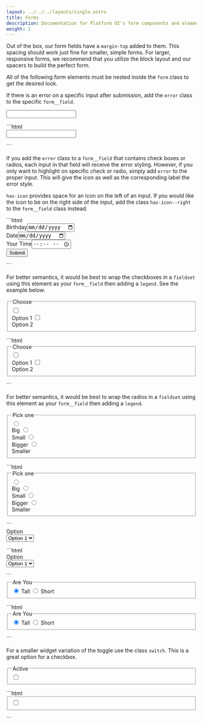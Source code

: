 ```yaml
---
layout: ../../../layouts/single.astro
title: Forms
description: Documentation for Platform UI's form components and elements.
weight: 1
---
```


<Anchor name="form"/>

Out of the box, our form fields have a `margin-top` added to them. This spacing should work just fine for smaller, simple forms. For larger,
responsive forms, we recommend that you utilize the block layout and our spacers to build the perfect form.

<Anchor name="form level modifiers"/>

<Modifiers>
<Modifiersrow 
  modifier="form--fancy"
  behavior="Adds placeholder/label animation." 
/>
<Modifiersrow 
  modifier="form--bordered"
  behavior="Adds input borders." 
/>
<Modifiersrow 
  modifier="form--rounded"
  behavior="Adds circular borders to inputs." 
/>
<Modifiersrow 
  modifier="form--light"
  behavior="Changes form to white including labels and placeholders." 
/>
</Modifiers>

All of the following form elements must be nested inside the `form` class to get the desired look.

<Anchor name="error styles"/>

If there is an error on a specific input after submission, add the `error` class to the specific `form__field`. 

<Codedemo>
<form class="form my-4">
  <div class="form__field error">
    <input type="text"/>
  </div>
</form>
</Codedemo>

<Codemarkup>
```html
<form class="form">
  <div class="form__field error">
    <input type="text"/>
  </div>
</form>
```
</Codemarkup>

If you add the `error` class to a `form__field` that contains check boxes or radios, each input in that field will receive the error styling. However, if you only want to highlight on specific check or radio, simply add `error` to the proper input. This will give the icon as well as the corresponding label the error style.

<Anchor name="has icon"/>

`has-icon` provides space for an icon on the left of an input. If you would like the icon to be on the right side of the input, add the class `has-icon--right` to the `form__field` class instead.



<Codemarkup>
```html
<form action="" class="form block-container tablet-up-3 laptop-up-4 desktop-up-6 blocks mb-3 p-2">
  <div class="block">
    <label for="dob-g" class="form__field has-icon--right">Birthday<input id="dob-g" type="date"/><i class="pi-calendar background--white"></i></label>
  </div>
  <div class="block">
    <label for="date-g" class="form__field has-icon">Date<input id="date-g" type="date"/><i class="pi-calendar text--med-blue background--white"></i></label>
  </div>
  <div class="block">
    <label for="time-g" class="form__field has-icon--right">Your Time<input id="time-g" type="time" placeholder="10:00 AM"/><i class="pi-clock"></i></label>
  </div>
  <div class="block">
    <div class="form__field form__button-group">
      <button class="button button--lg">Submit</button>
    </div>
  </div>
</form>
```
</Codemarkup>

<Anchor name="checkbox"/>

For better semantics, it would be best to wrap the checkboxes in a `fieldset` using this element as your `form__field` then adding a `legend`. See the example below.

<Codedemo>
<form class="form block-container">
  <div class="block block-5">
    <fieldset class="form__field">
      <legend>Choose</legend>
        <input id="choose-this-one" type="checkbox"/>
        <label for="choose-this-one"><div class="input-icons"><i class="pi-circle pi-lg"></i><i class="pi-check pi-heavy"></i></div>Option 1</label>
        <input id="choose-that-one" type="checkbox"/>
        <label for="choose-that-one"><div class="input-icons"><i class="pi-circle pi-lg"></i><i class="pi-check pi-heavy"></i></div>Option 2</label>   
    </fieldset>
  </div>
</form>
</Codedemo>

<Codemarkup>
```html
<form class="form block-container">
  <div class="block block-5">
    <fieldset class="form__field">
      <legend>Choose</legend>
        <input id="choose-this-one" type="checkbox"/>
        <label for="choose-this-one">
          <div class="input-icons">
            <i class="pi-circle pi-lg"></i>
            <i class="pi-check pi-heavy"></i>
          </div>
          Option 1
        </label>
        <input id="choose-that-one" type="checkbox"/>
        <label for="choose-that-one">
          <div class="input-icons">
            <i class="pi-circle pi-lg"></i>
            <i class="pi-check pi-heavy"></i>
          </div>
          Option 2
        </label>   
    </fieldset>
  </div>
</form>
```
</Codemarkup>


<Anchor name="radio"/>

For better semantics, it would be best to wrap the radios in a `fieldset` using this element as your `form__field` then adding a `legend`. 

<Codedemo>
<form action="" class="form block-container">
  <div class="block block-4">
    <fieldset class="form__field">
      <legend>Pick one</legend>
      <div class="form__option-group">
        <input id="choose-big" type="radio" name="choose-one"/>
        <label for="choose-big"><div class="input-icons"><i class="pi-circle pi-lg"></i><i class="pi-circle-solid"></i></div>Big</label>
        <input id="choose-small" type="radio" name="choose-one"/>
        <label for="choose-small"><div class="input-icons"><i class="pi-circle pi-lg"></i><i class="pi-circle-solid"></i></div>Small</label>
        <input id="choose-bigger" type="radio" name="choose-one"/>
        <label for="choose-bigger"><div class="input-icons"><i class="pi-circle pi-lg"></i><i class="pi-circle-solid"></i></div>Bigger</label>
        <input id="choose-smaller" type="radio" name="choose-one"/>
        <label for="choose-smaller"><div class="input-icons"><i class="pi-circle pi-lg"></i><i class="pi-circle-solid"></i></div>Smaller</label>
      </div>
    </fieldset>
  </div>
</form>
</Codedemo>


<Codemarkup>
```html
<form action="" class="form block-container">
  <div class="block block-4">
    <fieldset class="form__field">
      <legend>Pick one</legend>
      <div class="form__option-group">
        <input id="choose-big" type="radio" name="choose-one"/>
        <label for="choose-big">
          <div class="input-icons">
            <i class="pi-circle pi-lg"></i>
            <i class="pi-circle-solid"></i>
          </div>
          Big
        </label>
        <input id="choose-small" type="radio" name="choose-one"/>
        <label for="choose-small">
          <div class="input-icons">
            <i class="pi-circle pi-lg"></i>
            <i class="pi-circle-solid"></i>
          </div>
          Small
        </label>
        <input id="choose-bigger" type="radio" name="choose-one"/>
        <label for="choose-bigger">
          <div class="input-icons">
            <i class="pi-circle pi-lg"></i>
            <i class="pi-circle-solid"></i>
          </div>
          Bigger
        </label>
        <input id="choose-smaller" type="radio" name="choose-one"/>
        <label for="choose-smaller">
          <div class="input-icons">
            <i class="pi-circle pi-lg"></i>
            <i class="pi-circle-solid"></i>
          </div>
          Smaller
        </label>
      </div>
    </fieldset>
  </div>
</form>
```
</Codemarkup>


<Anchor name="select"/>


<Codedemo>
<form action="" class="form block-container">
  <div class="block block-4">
    <label for="Option" class="form__field">Option<div class="form__select-wrapper"><select name="Option Select" id="Option"><option value="Option1">Option 1</option><option value="Option2">Option 2</option></select></div></label>
  </div>
</form>
</Codedemo>


<Codemarkup>
```html
<form action="" class="form block-container">
  <div class="block block-4">
    <label for="option" class="form__field">Option
      <div class="form__select-wrapper">
        <select name="Option Select" id="option">
          <option value="Option1">Option 1</option>
          <option value="Option2">Option 2</option>
        </select>
      </div>
    </label>
  </div>
</form>
```
</Codemarkup>

<Anchor name="toggle"/>

<Codedemo>
<form class="form">
  <div class="block-container">
    <fieldset class="form__field block-4">
      <legend>Are You</legend>
      <div class="toggle">
        <input id="Tall-2" type="radio" checked name="height"/>
        <label for="Tall-2">
          <i class="pi-check pi-heavy"></i> Tall
        </label>
        <input id="Short-2" type="radio" name="height"/>
        <label for="Short-2">
          <i class="pi-check pi-heavy"></i> Short
        </label>
      </div>
    </fieldset>
  </div>
</form>
</Codedemo>

<Codemarkup>
```html
  <form class="form">
    <div class="block-container">
      <fieldset class="form__field block-4">
        <legend>Are You</legend>
        <div class="toggle">
          <input id="Tall-2" type="radio" checked name="height"/>
          <label for="Tall-2">
            <i class="pi-check pi-heavy"></i> Tall
          </label>
          <input id="Short-2" type="radio" name="height"/>
          <label for="Short-2">
            <i class="pi-check pi-heavy"></i> Short
          </label>
        </div>
      </fieldset>
    </div>
  </form>
```
</Codemarkup>

<Anchor name="switch" level="3"/>
 
For a smaller widget variation of the toggle use the class `switch`. This is a great option for a checkbox. 


<Codedemo>
<form class="form">
  <div class="block-container">
    <fieldset class="form__field block-4">
      <legend>Active</legend>
      <div class="switch">
        <input id="active" type="checkbox" name="active"/>
        <label for="active">
        </label>
      </div>
    </fieldset>
  </div>
</form>
</Codedemo>

<Codemarkup>
```html
  <form class="form">
    <div class="block-container">
      <fieldset class="form__field block-4">
        <legend></legend>
        <div class="toggle-small">
          <input id="active" type="checkbox" name="active"/>
          <label for="active">
          </label>
        </div>
      </fieldset>
    </div>
  </form>
```
</Codemarkup>